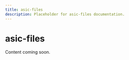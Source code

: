 ---
title: asic-files
description: Placeholder for asic-files documentation.
---

# asic-files

Content coming soon.
